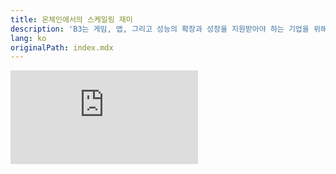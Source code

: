```yaml
---
title: 온체인에서의 스케일링 재미
description: 'B3는 게임, 앱, 그리고 성능의 확장과 성장을 지원받아야 하는 기업을 위해 구축된 Base의 레이어 3 소비자 생태계입니다.'
lang: ko
originalPath: index.mdx
---
```

<iframe
  className="aspect-video w-full rounded-xl"
  src="https://customer-gg6qs7nm5ue94t64.cloudflarestream.com/3e0d15d4ca0dbdabeaabeee13b4396da/iframe?muted=true&loop=true&autoplay=true&poster=https%3A%2F%2Fcustomer-gg6qs7nm5ue94t64.cloudflarestream.com%2F3e0d15d4ca0dbdabeaabeee13b4396da%2Fthumbnails%2Fthumbnail.jpg%3Ftime%3D%26height%3D600"
  title="B3 SDK"
  frameBorder="0"
  allow="accelerometer; autoplay; clipboard-write; encrypted-media; gyroscope; picture-in-picture"
  allowFullScreen
/>

<br />

<Card title="빠른 시작 가이드" icon="rocket" horizontal href="/quickstart">
  5분 이내에 B3 SDK를 시작하세요
</Card>

## 제품 생태계

B3는 다음 세대의 앱, 창의성, 그리고 온체인 상의 상거래를 가능하게 하는 제품 포트폴리오입니다.

<Card title="프로토콜 레이어" icon="circle-nodes" href="/protocol/scaling" cta="더 알아보기">
  B3 프로토콜 레이어는 B3 생태계의 멀티 블록체인 백본입니다.
</Card>

<Card title="생태계 레이어" icon="globe" href="/ecosystem/introduction" cta="개발자 도구">
  B3 생태계 레이어는 B3 위에 구축하기 위한 개방형 접근 개발자 인프라, 도구 및 서비스입니다.
</Card>

<Card title="애플리케이션 레이어" icon="globe" href="https://explorer.b3.fun/apps" cta="앱 탐색하기">
  우리는 단지 도구를 만드는 것이 아니라, 재미를 온체인에 가져오고 \$B3 토큰에 가치를 되돌려주는 소비자 앱을 출시합니다.
</Card>

### B3 AppChains 초고속 확장 가능한 슈퍼체인

B3는 단순한 또 다른 체인이 아닙니다. B3는 게임, 앱, 소비자 프로젝트들을 모듈식, 확장 가능한 생태계로 연결하여 열린, 연결된, 성장할 준비가 된 경험을 제공합니다.

Base/Coinbase 출신 팀과 OG 이더리움 기여자들에 의해 만들어졌습니다.

- **모듈식 인프라**

  스택을 선택하고, 어디든 정착하세요—base, ethereum, solana, 그 이상.

- **멀티 체인 네트워크**

  b3 메인넷에 출시하거나 내장된 지원을 통해 자체 게임체인을 구축하세요.

- **초유동성**

  즉각적인 거래, 보상, 그리고 크로스앱 경험을 위한 내장형 기본 요소.

<img src="/images/gamechains-diagram.jpg" alt="B3 배너" className="w-full rounded-2xl" />

<Steps>
  <Step title="Base에 의해 보안됨">
    B3는 Base에 정착하는 L3로서, 게임 전용 블록 공간을 제공하여 번개처럼 빠른 거래와 센트 미만의 수수료를 제공합니다.
  </Step>
  <Step title="멀티 체인 네트워크">
    Appchains는 B3에 정착하며, 여러 체인을 다루는 복잡성을 우리 프로토콜 인프라가 추상화합니다.
  </Step>
</Steps>

<Card title="수평적으로 확장 가능한 Appchain" icon="rocket" horizontal href="/protocol/scaling">
  온체인에서 구축할 수 있는 가장 확장 가능한 방법, B3의 독특한 appchain 아키텍처에 대해 알아보세요.
</Card>

## 개발자에게 힘을

<img src="/images/b3-banner.png" alt="B3로의 다리" className="w-full rounded-xl" />

도구, sdk, 문서, 그리고 실제 지원을 사용하여 빠르게 제로에서 라이브로 전환하세요. B3 SDK를 탐색하여 즉시 탁월한 온체인 경험을 구축하세요:

<CardGroup cols={2}>
  <Card title="무료 데이터 API" icon="database" href="/data/api-reference/introduction">
    B3에서 무료, 통합 & 풍부한 데이터 API 및 인덱싱.
  </Card>
  <Card title="B3 SDKs" icon="code" href="/ecosystem/introduction">
    체인 간 사용자, 유동성 접근, 토큰 출시 등을 가능하게 합니다.
  </Card>
</CardGroup>

## 무엇을 구축할 수 있나요

<CardGroup cols={2}>
  <Card href="/sdk/global-account/authentication">
    <img
      src="/images/login-banner.jpg"
      className="w-full h-48 object-cover rounded-xl mb-4"
    />

    <h3 className="text-lg font-semibold text-primary block mb-1">즉각적인 로그인</h3>


    내장된 스마트 계정으로 플레이어를 즉시 온보딩—클릭 한 번이면 게임에 참여합니다.

  </Card>
  <Card href="/sdk/global-account/introduction">
    <img
      src="/images/profiles-banner.jpg"
      className="w-full h-48 object-cover rounded-xl mb-4"
    />

    <h3 className="text-lg font-semibold text-primary block mb-1">플레이어의 신원 알기</h3>

    생태계 전반과 온체인 게이머 데이터에 대한 즉각적인 접근을 가능하게 합니다.

  </Card>
</CardGroup>

### 게임 확장

<CardGroup cols={2}>
  <Card href="/basement/introduction">
    <img
      src="/images/leaderboards-banner.jpg"
      className="w-full h-48 object-cover rounded-xl mb-4"
    />

    <h3 className="text-lg font-semibold text-primary block mb-1">온체인 리더보드 배포</h3>


    실제 게임 플레이 데이터와 크로스 게임 업적에 연결된 경쟁 순위를 만듭니다.

  </Card>
  <Card href="/basement/introduction">
    <img
      src="/images/achievements-banner.jpg"
      className="w-full h-48 object-cover rounded-xl mb-4"
    />

    <h3 className="text-lg font-semibold text-primary block mb-1">맞춤형 업적 만들기</h3>


    게임 플레이, 충성도 또는 커뮤니티 활동에 연결된 온체인 업적을 만듭니다. 플레이어가 생태계 전반에 걸쳐 자신의 승리를 자랑할 수 있게 합니다.

  </Card>
  <Card href="/basement/introduction">
    <img
      src="/images/tournaments-banner.jpg"
      className="w-full h-48 object-cover rounded-xl mb-4"
    />

    <h3 className="text-lg font-semibold text-primary block mb-1">즉시 토너먼트 시작</h3>


    즉시 토너먼트를 시작하여 유지, 경쟁 촉진 및 게임 수익화를 증대시킵니다.

  </Card>
  <Card href="/basement/introduction">
    <img
      src="/images/versus-banner.jpg"
      className="w-full h-48 object-cover rounded-xl mb-4"
    />

    <h3 className="text-lg font-semibold text-primary block mb-1">배팅 대결 가능하게 하기</h3>


    플레이어가 실시간 PvP에서 서로 도전할 수 있게 합니다. 모든 경기에 배팅, XP, 또는 상품을 추가하세요.

  </Card>
  <Card href="/sdk/global-account/permissions">
    <img
      src="/images/unlock-banner.jpg"
      className="w-full h-48 object-cover rounded-xl mb-4"
    />

    <h3 className="text-lg font-semibold text-primary block mb-1">토큰 게이팅으로 독점성 만들기</h3>


    NFT 또는 토큰 보유에 기반한 독점 콘텐츠, 게임 모드 또는 특전을 사용자가 해제할 수 있게 합니다.

  </Card>
  <Card href="/ecosystem/introduction">
    <img
      src="/images/notifications-banner.jpg"
      className="w-full h-48 object-cover rounded-xl mb-4"
    />

    <h3 className="text-lg font-semibold text-primary block mb-1">온체인 알림 보내기</h3>

    게임 플레이, 업적, 드롭 또는 이벤트에 연결된 지갑 기반 경고를 트리거하여 사용자를 재참여시킵니다.

  </Card>
</CardGroup>

### 새로운 방식으로 수익 창출

<CardGroup cols={2}>
  <Card href="/anyspend/introduction">
    <img
      src="/images/anyspend-example-banner.jpg"
      className="w-full h-48 object-cover rounded-xl mb-4"
    />

    <h3 className="text-lg font-semibold text-primary block mb-1">마찰 없이 결제 수락</h3>


    KYC 없이 모든 체인에서 fiat 또는 ANY 토큰으로 구매를 가능하게 합니다. 지불하기 가장 쉬운 방법입니다.

  </Card>
  <Card href="/createkit/introduction">
    <img
      src="/images/claim-banner.jpg"
      className="w-full h-48 object-cover rounded-xl mb-4"
    />

    <h3 className="text-lg font-semibold text-primary block mb-1">네이티브 게임 토큰 생성</h3>


    진행, 보상 또는 소유권을 지원하는 맞춤형 토큰을 쉽게 생성하세요—게임 논리에 기본적으로 연결됩니다.

  </Card>
  <Card href="/createkit/introduction">
    <img
      src="/images/marketplace-banner.jpg"
      className="w-full h-48 object-cover rounded-xl mb-4"
    />

    <h3 className="text-lg font-semibold text-primary block mb-1">어떤 자산도 마켓플레이스로 전환</h3>


    업적에서 스킨, 사용자 생성 콘텐츠에 이르기까지, 게임 내 어떤 자산도 플레이어가 거래할 수 있는 수집품으로 전환합니다.

  </Card>
</CardGroup>

## 왜 B3를 선택해야 하나요?

<AccordionGroup>
  <Accordion title="빠르고 저렴함">
    B3는 게임 전용 블록 공간을 통해 번개처럼 빠른 거래와 센트 미만의 수수료를 제공합니다. Base에 정착하는 L3로서 구축됩니다.
  </Accordion>
  <Accordion title="Base에 정착">
    Base는 Coinbase에 의해 배양된 안전하고, 저비용이며, 빌더 친화적인 L2입니다. B3는 Base를 결제 레이어로 활용하여 Base 생태계에 기여하고 그 기능을 확장합니다.
  </Accordion>
  <Accordion title="확장 가능">
    B3의 롤업 엔진은 애플리케이션 레이어에서 샤딩을 통해 수평적으로 확장하며, 계산적으로 무거운 작업을 위한 전용 사이드카를 조정합니다.
  </Accordion>
  <Accordion title="초고도로 운용 가능">
    B3의 조립 가능한 아키텍처는 appchains, 자산, 토큰 간의 원활한 상호 운용성을 가능하게 합니다. 진정한 크로스 체인 경험을 구축하세요.
  </Accordion>
  <Accordion title="개방형 생태계">
    여기에는 벽이 없습니다. 누구나 B3에 배포하고 구축할 수 있으며, 대부분의 주요 블록체인 플랫폼 및 프레임워크를 지원합니다.
  </Accordion>
</AccordionGroup>

## 커뮤니티 & 리소스

<CardGroup cols={2}>
  <Card title="디스코드 커뮤니티" icon="discord" href="https://discord.gg/b3dotfun">
    지원 및 토론을 위해 개발자 커뮤니티에 참여하세요
  </Card>
  <Card title="GitHub 저장소" icon="github" href="https://github.com/b3-fun/b3">
    프로젝트에 기여하고 문제를 보고하세요
  </Card>
</CardGroup>

<Check>
  **B3에서 구축하는 것이 얼마나 쉬운지 발견하세요** [빠른 시작 가이드](/quickstart)로 시작하여 오늘 재미의 미래를 구축하세요.
</Check>
